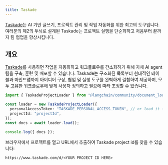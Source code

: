 ```yaml
---
title: Taskade
---
```


[Taskade](https://www.taskade.com)는 AI 기반 글쓰기, 프로젝트 관리 및 작업 자동화를 위한 최고의 도구입니다. 여러분의 제2의 두뇌로 설계된 Taskade는 프로젝트 실행을 단순화하고 처음부터 끝까지 팀 협업을 향상시킵니다.

## 개요

[Taskade](https://www.taskade.com)를 사용하면 작업을 자동화하고 워크플로우를 간소화하기 위해 자체 AI agent 팀을 구축, 훈련 및 배포할 수 있습니다. Taskade는 구조화된 목록부터 현대적인 테이블과 마인드맵까지 아이디어 구상, 협업 및 실행 도구를 완벽하게 결합하여 제공하며, 모두 고유한 워크플로우에 맞게 사용자 정의하고 필요에 따라 조정할 수 있습니다.

```typescript
import { TaskadeProjectLoader } from "@langchain/community/document_loaders/web/taskade";

const loader = new TaskadeProjectLoader({
  personalAccessToken: "TASKADE_PERSONAL_ACCESS_TOKEN", // or load it from process.env.TASKADE_PERSONAL_ACCESS_TOKEN
  projectId: "projectId",
});
const docs = await loader.load();

console.log({ docs });
```

브라우저에서 프로젝트를 열고 URL에서 추출하여 Taskade project id를 찾을 수 있습니다:

```
https://www.taskade.com/d/<YOUR PROJECT ID HERE>
```